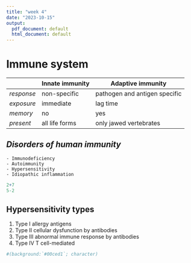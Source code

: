 ---
title: "week 4"
date: "2023-10-15"
output:
  pdf_document: default
  html_document: default
---

# Immune system

|            | Innate immunity | Adaptive immunity             |
|------------|-----------------|-------------------------------|
| *response* | non-specific    | pathogen and antigen specific |
| *exposure* | immediate       | lag time                      |
| *memory*   | no              | yes                           |
| *present*  | all life forms  | only jawed vertebrates        |

## *Disorders of human immunity*

```         
- Immunodeficiency
- Autoimmunity
- Hypersensitivity
- Idiopathic inflammation
```

```{r echo=FALSE, , echo=TRUE}
2+7
5-2
```

## Hypersensitivity types

1.  Type I allergy antigens
2.  Type II cellular dysfunction by antibodies
3.  Type III abnormal immune response by antibodies
4.  Type IV T cell-mediated

```{r}
#(background:`#00ced1`; character)
```
